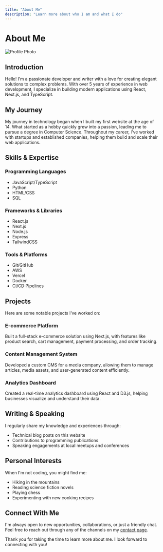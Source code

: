 ```yaml
---
title: "About Me"
description: "Learn more about who I am and what I do"
---
```


# About Me

![Profile Photo](/images/profile.jpg)

## Introduction

Hello! I'm a passionate developer and writer with a love for creating elegant solutions to complex problems. With over 5 years of experience in web development, I specialize in building modern applications using React, Next.js, and TypeScript.

## My Journey

My journey in technology began when I built my first website at the age of 14. What started as a hobby quickly grew into a passion, leading me to pursue a degree in Computer Science. Throughout my career, I've worked with startups and established companies, helping them build and scale their web applications.

## Skills & Expertise

### Programming Languages
- JavaScript/TypeScript
- Python
- HTML/CSS
- SQL

### Frameworks & Libraries
- React.js
- Next.js
- Node.js
- Express
- TailwindCSS

### Tools & Platforms
- Git/GitHub
- AWS
- Vercel
- Docker
- CI/CD Pipelines

## Projects

Here are some notable projects I've worked on:

### E-commerce Platform
Built a full-stack e-commerce solution using Next.js, with features like product search, cart management, payment processing, and order tracking.

### Content Management System
Developed a custom CMS for a media company, allowing them to manage articles, media assets, and user-generated content efficiently.

### Analytics Dashboard
Created a real-time analytics dashboard using React and D3.js, helping businesses visualize and understand their data.

## Writing & Speaking

I regularly share my knowledge and experiences through:

- Technical blog posts on this website
- Contributions to programming publications
- Speaking engagements at local meetups and conferences

## Personal Interests

When I'm not coding, you might find me:

- Hiking in the mountains
- Reading science fiction novels
- Playing chess
- Experimenting with new cooking recipes

## Connect With Me

I'm always open to new opportunities, collaborations, or just a friendly chat. Feel free to reach out through any of the channels on my [contact page](/contact).

Thank you for taking the time to learn more about me. I look forward to connecting with you! 